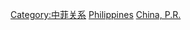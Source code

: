 {{Catmore}}

[[Category:中菲关系|Category:中菲关系]]
[[Category:中华人民共和国与亚洲国家关系|Philippines]]
[[Category:菲律賓雙邊關係|China, P.R.]]